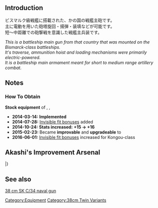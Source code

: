 {{EquipmentInfo|76}}

==Introduction==
ビスマルク級戦艦に搭載された、かの国の戦艦主砲です。<br>
主に電動を用いた砲塔旋回・揚弾・装填などが可能です。<br>
短～中距離での砲撃戦を意識した戦艦主兵装です。

''This is a battleship main gun from that country that was mounted on the Bismarck-class battleships.''<br>
''It's traverse, ammunition hoist and loading mechanisms were primarily electric-powered.''<br>
''It is a battleship main armament meant for short to medium range artillery combat.''

==Notes==
<div class="mw-collapsible"><h3>How To Obtain</h3>
<div class="mw-collapsible-content">
'''Stock equipment''' of {{Ship/Link|Bismarck Kai}}, {{Ship/Link|Bismarck Zwei}}, {{Ship/Link|Bismarck}}

</div></div>


<div class="mw-collapsible><h3>Updates History</h3>
<div class="mw-collapsible-content>
* '''2014-03-14:''' '''Implemented'''
* '''2014-07-28:''' [[Gun Fit Bonuses|Invisible fit bonuses]] added
* '''2014-10-24:''' '''Stats increased:'''  '''{{Firepower}}+15 → {{Firepower}}+16 '''
* '''2015-02-23:''' Became '''improvable''' and '''upgradeable''' to {{Equipment/Link|38cm Twin Gun Mount Kai}}
* '''2016-06-01:''' [[Gun Fit Bonuses|Invisible fit bonuses]] increased for Kongou-class
</div></div>

==Akashi's Improvement Arsenal==
{{AkashiWorkshop}}
{{AkashiWorkshopLine
|Name=38cm Twin Gun Mount
|ItemType=RedGunHeavy
|Fuel=20
|Ammo=380
|Steel=450
|Baux=20
|Mats0-5=4/5
|Mats6-9=5/8
|Mats10=10/20
|Screws0-5=2/3
|Screws6-9=3/5
|Screws10=6/13
|EquipConsume0-5=1x{{RedGunHeavy|35.6cm Twin Gun Mount}}
|EquipConsume6-9=2x{{RedGunHeavy|35.6cm Twin Gun Mount}}
|EquipConsume10=2x{{RedGunHeavy|41cm Twin Gun Mount}}
|Thu=✓
|Fri=✓
|Sat=✓
|2ndShip=[[Bismarck]]
|Notes=Upgrades to [[38cm Twin Gun Mount Kai]] ★+3.
}}
|}

==See also==
[[wikipedia:38 cm SK C/34 naval gun|38 cm SK C/34 naval gun]]
{{Equipmentlist}}
[[Category:Equipment]]
[[Category:38cm Twin Variants]]